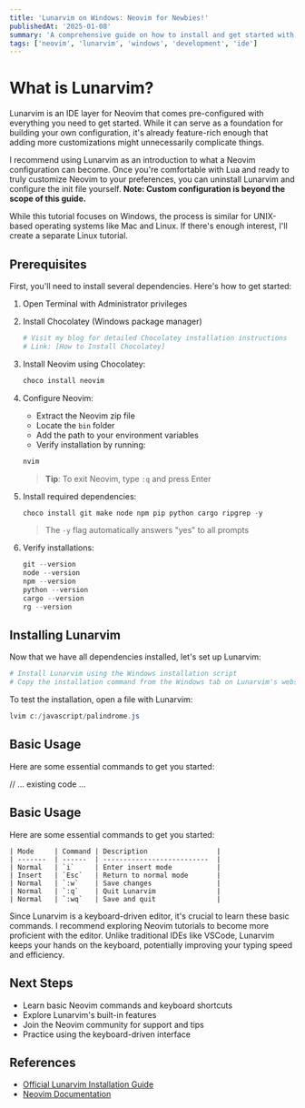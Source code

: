 ```yaml
---
title: 'Lunarvim on Windows: Neovim for Newbies!'
publishedAt: '2025-01-08'
summary: 'A comprehensive guide on how to install and get started with Lunarvim on Windows'
tags: ['neovim', 'lunarvim', 'windows', 'development', 'ide']
---
```


# What is Lunarvim?

Lunarvim is an IDE layer for Neovim that comes pre-configured with everything you need to get started. While it can serve as a foundation for building your own configuration, it's already feature-rich enough that adding more customizations might unnecessarily complicate things.

I recommend using Lunarvim as an introduction to what a Neovim configuration can become. Once you're comfortable with Lua and ready to truly customize Neovim to your preferences, you can uninstall Lunarvim and configure the init file yourself. **Note: Custom configuration is beyond the scope of this guide.**

While this tutorial focuses on Windows, the process is similar for UNIX-based operating systems like Mac and Linux. If there's enough interest, I'll create a separate Linux tutorial.

## Prerequisites

First, you'll need to install several dependencies. Here's how to get started:

1. Open Terminal with Administrator privileges

2. Install Chocolatey (Windows package manager)
   ```powershell
   # Visit my blog for detailed Chocolatey installation instructions
   # Link: [How to Install Chocolatey]
   ```

3. Install Neovim using Chocolatey:
   ```powershell
   choco install neovim
   ```

4. Configure Neovim:
   - Extract the Neovim zip file
   - Locate the `bin` folder
   - Add the path to your environment variables
   - Verify installation by running:
   ```powershell
   nvim
   ```
   > **Tip**: To exit Neovim, type `:q` and press Enter

5. Install required dependencies:
   ```powershell
   choco install git make node npm pip python cargo ripgrep -y
   ```
   > The `-y` flag automatically answers "yes" to all prompts

6. Verify installations:
   ```powershell
   git --version
   node --version
   npm --version
   python --version
   cargo --version
   rg --version
   ```

## Installing Lunarvim

Now that we have all dependencies installed, let's set up Lunarvim:

```powershell
# Install Lunarvim using the Windows installation script
# Copy the installation command from the Windows tab on Lunarvim's website
```

To test the installation, open a file with Lunarvim:
```powershell
lvim c:/javascript/palindrome.js
```

## Basic Usage

Here are some essential commands to get you started:

// ... existing code ...
## Basic Usage

Here are some essential commands to get you started:

```
| Mode     | Command | Description                 |
| -------  | ------  | --------------------------  |
| Normal   | `i`     | Enter insert mode           |
| Insert   | `Esc`   | Return to normal mode       |
| Normal   | `:w`    | Save changes                |
| Normal   | `:q`    | Quit Lunarvim               |
| Normal   | `:wq`   | Save and quit               |
```

Since Lunarvim is a keyboard-driven editor, it's crucial to learn these basic commands. I recommend exploring Neovim tutorials to become more proficient with the editor. Unlike traditional IDEs like VSCode, Lunarvim keeps your hands on the keyboard, potentially improving your typing speed and efficiency.

## Next Steps

- Learn basic Neovim commands and keyboard shortcuts
- Explore Lunarvim's built-in features
- Join the Neovim community for support and tips
- Practice using the keyboard-driven interface

## References

- [Official Lunarvim Installation Guide](https://www.lunarvim.org/docs/installation)
- [Neovim Documentation](https://neovim.io/doc/)